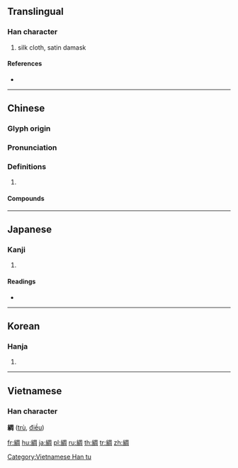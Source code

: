 {{character info/new}}
{{also|绸}}
==Translingual==

===Han character===
{{Han char|rn=120|rad=糸|as=08|sn=14|four=27920|canj=VFBGR}}

# silk cloth, satin damask

====References====
* {{Han ref|kx=0926.320|dkj=27546|dj=1364.040|hdz=53417.100|uh=7DA2|ud=32162|bh=BAF7|bd=47863}}

----

==Chinese==
{{zh-forms|s=绸}}

===Glyph origin===
{{Han etym}}

===Pronunciation===
{{zh-pron
|m=chóu
|c=cau4
|h=pfs=
|md=
|mn=tiû
|w=
|mc=y
|oc=y
|cat=
}}

===Definitions===
{{zh-hanzi}}

# {{rfdef|lang=zh}}

====Compounds====
{{zh-der|印度綢|塔手綢|寧綢|府綢|彩綢|拷綢|未雨綢繆|紡綢|絲綢|絲綢之路|絹綢|綢子|綢帷|綢直|綢紋紙|綢緞|綢繆|綾羅綢緞|綿綢|繭綢|莨綢}}

----

==Japanese==

===Kanji===
{{ja-kanji|grade=|rs=糸08}}

# {{defn|lang=ja|sort=糸08}}

====Readings====
* {{ja-readings|goon=[[じゅう]] (jū), [[とう]] (tō)|kanon=[[ちゅう]] (chū), [[とう]] (tō)|kun=[[まとう]] (matou)}}

----

==Korean==

===Hanja===
{{ko-hanja|hangeul=[[주]], [[조]], [[도]]|eumhun=|rv=ju, jo, do|mr=chu, cho, to|y=cwu, co, to}}

# {{defn|lang=ko|sort=糸08}}

----

==Vietnamese==

===Han character===
'''綢''' ([[trù]], [[điều]])

[[Category:Vietnamese Han tu]]

[[fr:綢]]
[[hu:綢]]
[[ja:綢]]
[[pl:綢]]
[[ru:綢]]
[[th:綢]]
[[tr:綢]]
[[zh:綢]]